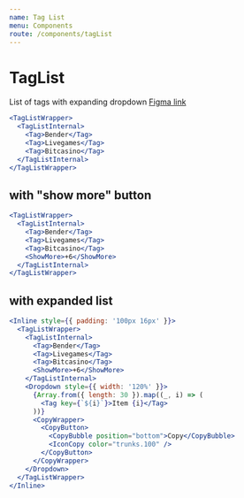 ```yaml
---
name: Tag List
menu: Components
route: /components/tagList
---
```


# TagList

List of tags with expanding dropdown
[Figma link](https://www.figma.com/file/rQDkupIZuIlueXNMoYObjt/Hub88---Templates?node-id=2017%3A0)

```jsx react-live
<TagListWrapper>
  <TagListInternal>
    <Tag>Bender</Tag>
    <Tag>Livegames</Tag>
    <Tag>Bitcasino</Tag>
  </TagListInternal>
</TagListWrapper>
```

## with "show more" button

```jsx react-live
<TagListWrapper>
  <TagListInternal>
    <Tag>Bender</Tag>
    <Tag>Livegames</Tag>
    <Tag>Bitcasino</Tag>
    <ShowMore>+6</ShowMore>
  </TagListInternal>
</TagListWrapper>
```

## with expanded list

```jsx react-live
<Inline style={{ padding: '100px 16px' }}>
  <TagListWrapper>
    <TagListInternal>
      <Tag>Bender</Tag>
      <Tag>Livegames</Tag>
      <Tag>Bitcasino</Tag>
      <ShowMore>+6</ShowMore>
    </TagListInternal>
    <Dropdown style={{ width: '120%' }}>
      {Array.from({ length: 30 }).map((_, i) => (
        <Tag key={`${i}`}>Item {i}</Tag>
      ))}
      <CopyWrapper>
        <CopyButton>
          <CopyBubble position="bottom">Copy</CopyBubble>
          <IconCopy color="trunks.100" />
        </CopyButton>
      </CopyWrapper>
    </Dropdown>
  </TagListWrapper>
</Inline>
```
